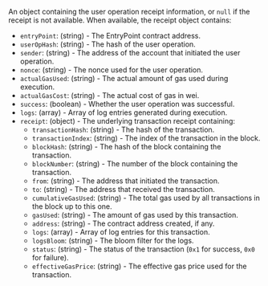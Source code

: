 An object containing the user operation receipt information, or `null` if the receipt is not available.
When available, the receipt object contains:

- `entryPoint`: (string) - The EntryPoint contract address.
- `userOpHash`: (string) - The hash of the user operation.
- `sender`: (string) - The address of the account that initiated the user operation.
- `nonce`: (string) - The nonce used for the user operation.
- `actualGasUsed`: (string) - The actual amount of gas used during execution.
- `actualGasCost`: (string) - The actual cost of gas in wei.
- `success`: (boolean) - Whether the user operation was successful.
- `logs`: (array) - Array of log entries generated during execution.
- `receipt`: (object) - The underlying transaction receipt containing:
  - `transactionHash`: (string) - The hash of the transaction.
  - `transactionIndex`: (string) - The index of the transaction in the block.
  - `blockHash`: (string) - The hash of the block containing the transaction.
  - `blockNumber`: (string) - The number of the block containing the transaction.
  - `from`: (string) - The address that initiated the transaction.
  - `to`: (string) - The address that received the transaction.
  - `cumulativeGasUsed`: (string) - The total gas used by all transactions in the block up to this one.
  - `gasUsed`: (string) - The amount of gas used by this transaction.
  - `address`: (string) - The contract address created, if any.
  - `logs`: (array) - Array of log entries for this transaction.
  - `logsBloom`: (string) - The bloom filter for the logs.
  - `status`: (string) - The status of the transaction (`0x1` for success, `0x0` for failure).
  - `effectiveGasPrice`: (string) - The effective gas price used for the transaction.
